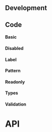 

## Development

## Code

#### Basic

<InputPlayground />

#### Disabled

<InputDisabledPlayground />

#### Label

<InputLabelPlayground />

#### Pattern

<InputPatternPlayground />

#### Readonly

<InputReadonlyPlayground />

#### Types

<InputTypesPlayground height="24rem" />

#### Validation

<InputValidationPlayground height="27rem" />

# API

<PropsApi />
